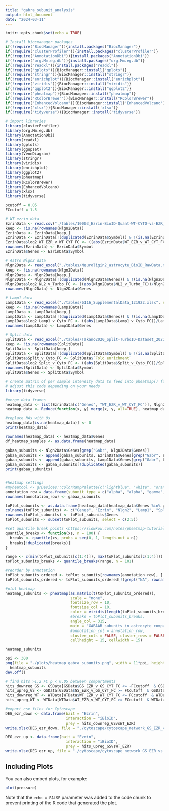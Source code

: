 ```yaml
---
title: "gabra_subunit_analysis"
output: html_document
date: "2024-03-11"
---
```


```r
knitr::opts_chunk$set(echo = TRUE)

# Install biocmanager packages
if(!require("BiocManager")){install.packages("BiocManager")}
if(!require("clusterProfiler")){install.packages("clusterProfiler")}
if(!require("AnnotationDbi")){install.packages("AnnotationDbi")}
if(!require("org.Mm.eg.db")){install.packages("org.Mm.eg.db")}
if(!require("readxl")){install.packages("readxl")}
if(!require("gplots")){BiocManager::install("gplots")}
if(!require("stringr")){BiocManager::install("stringr")}
if(!require("enrichplot")){BiocManager::install("enrichplot")}
if(!require("viridis")){BiocManager::install("viridis")}
if(!require("ggplot2")){BiocManager::install("ggplot2")}
if(!require("pheatmap")){BiocManager::install("pheatmap")}
if(!require("RColorBrewer")){BiocManager::install("RColorBrewer")}
if(!require("EnhancedVolcano")){BiocManager::install('EnhancedVolcano')}
if(!require("xlsx")){BiocManager::install('xlsx')}
if(!require("tidyverse")){BiocManager::install('tidyverse')}

# import libraries
library(clusterProfiler)
library(org.Mm.eg.db)
library(AnnotationDbi)
library(readxl)
library(gplots)
library(ggupset)
library(VennDiagram)
library(stringr)
library(viridis)
library(enrichplot)
library(ggplot2)
library(pheatmap)
library(RColorBrewer)
library(EnhancedVolcano)
library(xlsx)
library(tidyverse)
```

```r
pcutoff = 0.05
FCcutoff = 1.5

# WT ezrin data
EzrinData <- read.csv("./tables/10003_Ezrin-BioID-Quant-WT-CYTO-vs-EZR_011923.csv")
keep <- !is.na(rownames(Nlgn2Data))
EzrinData <- EzrinData[keep,]
EzrinData <- EzrinData[!(duplicated(EzrinData$Symbol)) & !(is.na(EzrinData$Symbol)),]
EzrinData$log2_WT_EZR_v_WT_CYT_FC <- ((abs(EzrinData$WT_EZR_v_WT_CYT_FC))/EzrinData$WT_EZR_v_WT_CYT_FC) * log(abs(EzrinData$WT_EZR_v_WT_CYT_pval), base = 2)
rownames(EzrinData) <- EzrinData$Symbol
EzrinData$Genes <- EzrinData$Symbol

# Astro Nlgn2 data
Nlgn2Data <- read_excel("./tables/Neuroligin2_astrocyte_BioID_RawData.xlsx", sheet = "Table 4 NL2_v_Turbo")
keep <- !is.na(rownames(Nlgn2Data))
Nlgn2Data <- Nlgn2Data[keep,]
Nlgn2Data <- Nlgn2Data[!(duplicated(Nlgn2Data$Genes)) & !(is.na(Nlgn2Data$Genes)),]
Nlgn2Data$log2_NL2_v_Turbo_FC <- ((abs(Nlgn2Data$NL2_v_Turbo_FC))/Nlgn2Data$NL2_v_Turbo_FC) * log(abs(Nlgn2Data$NL2_v_Turbo_Pval), base = 2)
rownames(Nlgn2Data) <- Nlgn2Data$Genes

# Lamp1 data
Lamp1Data <- read_excel("./tables/6116_SupplementalData_121922.xlsx", sheet = "Table 5 Lamp1_v_Cyto")
keep <- !is.na(rownames(Lamp1Data))
Lamp1Data <- Lamp1Data[keep,]
Lamp1Data <- Lamp1Data[!(duplicated(Lamp1Data$Genes)) & !(is.na(Lamp1Data$Genes)),]
Lamp1Data$log2_Lamp1_v_Cyto_FC <- ((abs(Lamp1Data$Lamp1_v_Cyto_FC))/Lamp1Data$Lamp1_v_Cyto_FC) * log(abs(Lamp1Data$Lamp1_v_Cyto_pval), base = 2)
rownames(Lamp1Data) <- Lamp1Data$Genes

# Split data
SplitData <- read_excel("./tables/Takano2020_Split-TurboID-Dataset_20221121.xlsx", sheet = "Split-TurboID")
keep <- !is.na(rownames(SplitData))
SplitData <- SplitData[keep,]
SplitData <- SplitData[!(duplicated(SplitData$Symbol)) & !(is.na(SplitData$Symbol)),]
SplitData$Split_v_Cyto_FC <- SplitData$`Fold enrichment` 
SplitData$log2_Split_v_Cyto_FC <- ((abs(SplitData$Split_v_Cyto_FC))/SplitData$Split_v_Cyto_FC) * log(abs(SplitData$'p-value'), base = 2)
rownames(SplitData) <- SplitData$Symbol
SplitData$Genes <- SplitData$Symbol

```

```r

# create matrix of per sample intensity data to feed into pheatmap() function
# adjust this code depending on your needs
library(tidyverse)

#merge data frames
heatmap_data <- list(EzrinData[c("Genes", "WT_EZR_v_WT_CYT_FC")], Nlgn2Data[c("Genes", "NL2_v_Turbo_FC")],  Lamp1Data[c("Genes", "Lamp1_v_Cyto_FC")], SplitData[c("Genes", "Split_v_Cyto_FC")])
heatmap_data <- Reduce(function(x, y) merge(x, y, all=TRUE), heatmap_data)  

#replace NAs with 0s
heatmap_data[is.na(heatmap_data)] <- 0
print(heatmap_data)

rownames(heatmap_data) <- heatmap_data$Genes
df_heatmap_samples <- as.data.frame(heatmap_data)

```

```r
gabaa_subunits <- Nlgn2Data$Genes[grep("Gabr", Nlgn2Data$Genes)]
gabaa_subunits <- append(gabaa_subunits, EzrinData$Genes[grep("Gabr", EzrinData$Genes)])
gabaa_subunits <- append(gabaa_subunits, Lamp1Data$Genes[grep("Gabr", Lamp1Data$Genes)])
gabaa_subunits <- gabaa_subunits[!duplicated(gabaa_subunits)]
print(gabaa_subunits)


#heatmap settings
#myheatcol <- grDevices::colorRampPalette(c("lightblue", "white", "orange"))(256)
annotation_row = data.frame(subunit_type = c("alpha", "alpha", "gamma", "alpha", "beta", "beta", "alpha", "delta", "beta"))
rownames(annotation_row) <- gabaa_subunits

toPlot_subunits <- as.data.frame(heatmap_data[heatmap_data$Genes %in% gabaa_subunits,])
colnames(toPlot_subunits) <- c("Genes", "Ezrin", "Nlgn2", "Lamp1", "Split")
rownames(toPlot_subunits) <- toPlot_subunits$Genes
toPlot_subunits <- subset(toPlot_subunits, select = c(2:5))

#set quantile break points <https://slowkow.com/notes/pheatmap-tutorial/>
quantile_breaks <- function(xs, n = 100) {
  breaks <- quantile(xs, probs = seq(0, 1, length.out = n))
  breaks[!duplicated(breaks)]
}

range <- c(min(toPlot_subunits[c(1:4)]), max(toPlot_subunits[c(1:4)]))
toPlot_subunits_breaks <- quantile_breaks(range, n = 101)

#reorder by annotation
toPlot_subunits_ordered <- toPlot_subunits[rownames(annotation_row), ]
toPlot_subunits_ordered <- toPlot_subunits_ordered[!(grepl("NA", rownames(toPlot_subunits_ordered))), ]

#plot heatmap
heatmap_subunits <- pheatmap(as.matrix(t(toPlot_subunits_ordered)), 
                             scale = "none", 
                             fontsize_row = 10, 
                             fontsize_col = 10, 
                             color = viridis(length(toPlot_subunits_breaks)),
                             #breaks = toPlot_subunits_breaks, 
                             angle_col = 315, 
                             main = "GABAAR subunits in astrocyte compartments", 
                             #annotation_col = annotation_row, 
                             cluster_cols = FALSE, cluster_rows = FALSE, 
                             cellheight = 15, cellwidth = 15)

heatmap_subunits

ppi <- 300
png(file = "./plots/heatmap_gabra_subunits.png", width = 11*ppi, height = 2*ppi, res = ppi)
  heatmap_subunits
dev.off()

```

```r
# find hits >1.2 FC p < 0.05 between compartments
hits_downreg_GS <- GSData[GSData$GS_EZR_v_GS_CYT_FC <= -FCcutoff  & GSData$GS_EZR_v_GS_CYT_pval <= pcutoff,]$Symbol
hits_upreg_GS <- GSData[GSData$GS_EZR_v_GS_CYT_FC >= FCcutoff  & GSData$GS_EZR_v_GS_CYT_pval <= pcutoff,]$Symbol
hits_downreg_WT <- WTData[WTData$WT_EZR_v_WT_CYT_FC <= FCcutoff  & WTData$WT_EZR_v_WT_CYT_pval <= pcutoff,]$Symbol
hits_upreg_WT <- WTData[WTData$WT_EZR_v_WT_CYT_FC >= FCcutoff  & WTData$WT_EZR_v_WT_CYT_pval <= pcutoff,]$Symbol

#export csv files for Cytoscape
DEG_ezr_down <- data.frame(bait = "Ezrin",
                           interaction = "iBioID",
                           prey = hits_downreg_GSvsWT_EZR)
write.xlsx(DEG_ezr_down, file = "./cytoscape/cytoscape_network_GS_EZR_vs_WT_EZR_down.xlsx")

DEG_ezr_up <- data.frame(bait = "Ezrin",
                           interaction = "iBioID",
                           prey = hits_upreg_GSvsWT_EZR)
write.xlsx(DEG_ezr_up, file = "./cytoscape/cytoscape_network_GS_EZR_vs_WT_EZR_up.xlsx")

```

## Including Plots

You can also embed plots, for example:

```r
plot(pressure)
```

Note that the `echo = FALSE` parameter was added to the code chunk to prevent printing of the R code that generated the plot.
